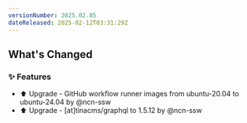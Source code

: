 ```yaml
---
versionNumber: 2025.02.85
dateReleased: 2025-02-12T03:31:29Z
---
```




## What's Changed
### ✨ Features
* ⬆️ Upgrade - GitHub workflow runner images from ubuntu-20.04 to ubuntu-24.04 by @ncn-ssw
* ⬆️ Upgrade - [at]tinacms/graphql to 1.5.12 by @ncn-ssw




